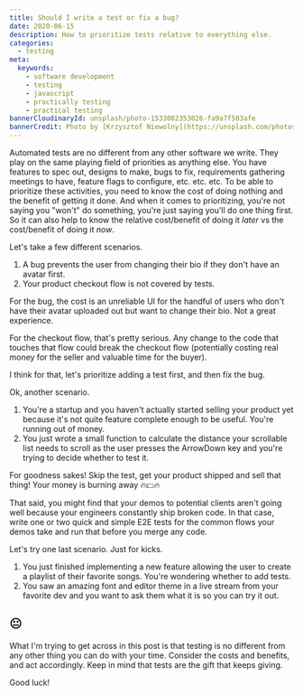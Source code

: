 ```yaml
---
title: Should I write a test or fix a bug?
date: 2020-06-15
description: How to prioritize tests relative to everything else.
categories:
  - testing
meta:
  keywords:
    - software development
    - testing
    - javascript
    - practically testing
    - practical testing
bannerCloudinaryId: unsplash/photo-1533082353026-fa9a7f503afe
bannerCredit: Photo by [Krzysztof Niewolny](https://unsplash.com/photos/HmKIoGSRj7A)
---
```


Automated tests are no different from any other software we write. They play on
the same playing field of priorities as anything else. You have features to spec
out, designs to make, bugs to fix, requirements gathering meetings to have,
feature flags to configure, etc. etc. etc. To be able to prioritize these
activities, you need to know the cost of doing nothing and the benefit of
getting it done. And when it comes to prioritizing, you're not saying you
"won't" do something, you're just saying you'll do one thing first. So it can
also help to know the relative cost/benefit of doing it _later_ vs the
cost/benefit of doing it _now_.

Let's take a few different scenarios.

1. A bug prevents the user from changing their bio if they don't have an avatar
   first.
2. Your product checkout flow is not covered by tests.

For the bug, the cost is an unreliable UI for the handful of users who don't
have their avatar uploaded out but want to change their bio. Not a great
experience.

For the checkout flow, that's pretty serious. Any change to the code that
touches that flow could break the checkout flow (potentially costing real money
for the seller and valuable time for the buyer).

I think for that, let's prioritize adding a test first, and then fix the bug.

Ok, another scenario.

1. You're a startup and you haven't actually started selling your product yet
   because it's not quite feature complete enough to be useful. You're running
   out of money.
2. You just wrote a small function to calculate the distance your scrollable
   list needs to scroll as the user presses the ArrowDown key and you're trying
   to decide whether to test it.

For goodness sakes! Skip the test, get your product shipped and sell that thing!
Your money is burning away 🔥💵🔥

That said, you might find that your demos to potential clients aren't going well
because your engineers constantly ship broken code. In that case, write one or
two quick and simple E2E tests for the common flows your demos take and run that
before you merge any code.

Let's try one last scenario. Just for kicks.

1. You just finished implementing a new feature allowing the user to create a
   playlist of their favorite songs. You're wondering whether to add tests.
2. You saw an amazing font and editor theme in a live stream from your favorite
   dev and you want to ask them what it is so you can try it out.

## 😐

What I'm trying to get across in this post is that testing is no different from
any other thing you can do with your time. Consider the costs and benefits, and
act accordingly. Keep in mind that tests are the gift that keeps giving.

Good luck!
